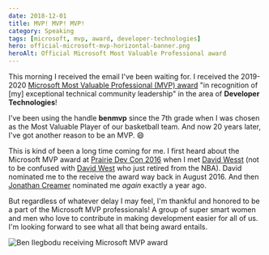 ```yaml
---
date: 2018-12-01
title: MVP! MVP! MVP!
category: Speaking
tags: [microsoft, mvp, award, developer-technologies]
hero: official-microsoft-mvp-horizontal-banner.png
heroAlt: Official Microsoft Most Valuable Professional award
---
```


This morning I received the email I've been waiting for. I received the 2019-2020 [Microsoft Most Valuable Professional (MVP) award](https://mvp.microsoft.com/) "in recognition of [my] exceptional technical community leadership" in the area of **Developer Technologies**!

I've been using the handle **benmvp** since the 7th grade when I was chosen as the Most Valuable Player of our basketball team. And now 20 years later, I've got another reason to be an MVP. 😄

This is kind of been a long time coming for me. I first heard about the Microsoft MVP award at [Prairie Dev Con 2016](http://www.prairiedevcon.com/) when I met [David Wesst](https://twitter.com/davidwesst) (not to be confused with [David West](<https://en.wikipedia.org/wiki/David_West_(basketball)>) who just retired from the NBA). David nominated me to the receive the award way back in August 2016. And then [Jonathan Creamer](https://twitter.com/jcreamer898) nominated me _again_ exactly a year ago.

But regardless of whatever delay I may feel, I'm thankful and honored to be a part of the Microsoft MVP professionals! A group of super smart women and men who love to contribute in making development easier for all of us. I'm looking forward to see what all that being award entails.

<Image src="ben-ilegbodu-microsoft-mvp-award.jpg" alt="Ben Ilegbodu receiving Microsoft MVP award" />
